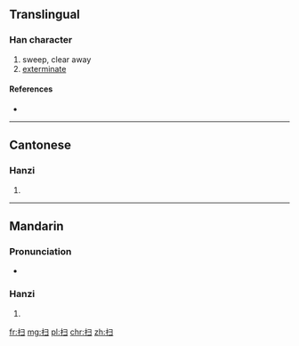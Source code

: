 {{also|掃}}
==Translingual==

===Han character===
{{Han char|rn=64|rad=手|as=03|sn=6|four=|canj=手尸一 (QSM)}}

# sweep, clear away
# [[exterminate]]

====References====
* {{Han ref|kx=0418.141|hdz=31831.110|uh=626B|ud=25195}}

----

==Cantonese==

===Hanzi===
{{yue-hanzi|jyut=|y=sou3, sou2|tra=掃}}

# {{defn|lang=yue|sort=手03}}

----

==Mandarin==

===Pronunciation===
* {{audio|Zh-sao.ogg|Audio}}

===Hanzi===
{{cmn-hanzi|tra=掃|pin=[[sǎo]] ([[sao3]])|wg=sao<sup>3</sup>}}

# {{defn|lang=cmn|sort=手03}}

[[fr:扫]]
[[mg:扫]]
[[pl:扫]]
[[chr:扫]]
[[zh:扫]]